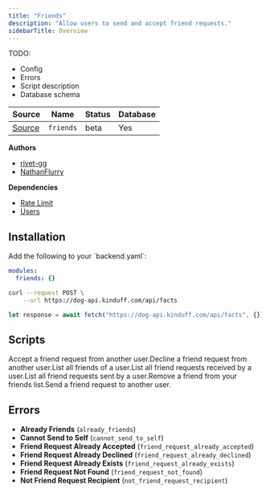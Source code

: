 ```yaml
---
title: "Friends"
description: "Allow users to send and accept friend requests."
sidebarTitle: Overview
---
```


TODO:

- Config
- Errors
- Script description
- Database schema

| Source                                                                           | Name       | Status     | Database     |
| -------------------------------------------------------------------------------- | ---------- | ---------- | ------------ |
| [Source](https://github.com/rivet-gg/opengb-registry/tree/main/modules/friends) | `friends` | beta | Yes |

**Authors**

- [rivet-gg](https://github.com/rivet-gg)
- [NathanFlurry](https://github.com/NathanFlurry)

**Dependencies**

- [Rate Limit](/modules/rate_limit/overview)
- [Users](/modules/users/overview)

## Installation

<Steps>
<Step title="Update config">
Add the following to your `backend.yaml`:

```yaml
modules:
  friends: {}

```

</Step>
<Step title="Call scripts">
<CodeGroup>

```bash curl
curl --request POST \
    --url https://dog-api.kinduff.com/api/facts
```

```typescript TypeScript
let response = await fetch("https://dog-api.kinduff.com/api/facts", {});
```

</CodeGroup>
</Step>
</Steps>

## Scripts

<CardGroup><Card title="Accept Request" href="/modules/friends/scripts/accept_request">Accept a friend request from another user.</Card><Card title="Decline Request" href="/modules/friends/scripts/decline_request">Decline a friend request from another user.</Card><Card title="List Friends" href="/modules/friends/scripts/list_friends">List all friends of a user.</Card><Card title="List Incoming Friend Requests" href="/modules/friends/scripts/list_incoming_friend_requests">List all friend requests received by a user.</Card><Card title="List Outgoing Friend Requests" href="/modules/friends/scripts/list_outgoing_friend_requests">List all friend requests sent by a user.</Card><Card title="Remove Friend" href="/modules/friends/scripts/remove_friend">Remove a friend from your friends list.</Card><Card title="Send Request" href="/modules/friends/scripts/send_request">Send a friend request to another user.</Card></CardGroup>

## Errors

- **Already Friends** (`already_friends`) 
- **Cannot Send to Self** (`cannot_send_to_self`) 
- **Friend Request Already Accepted** (`friend_request_already_accepted`) 
- **Friend Request Already Declined** (`friend_request_already_declined`) 
- **Friend Request Already Exists** (`friend_request_already_exists`) 
- **Friend Request Not Found** (`friend_request_not_found`) 
- **Not Friend Request Recipient** (`not_friend_request_recipient`) 
